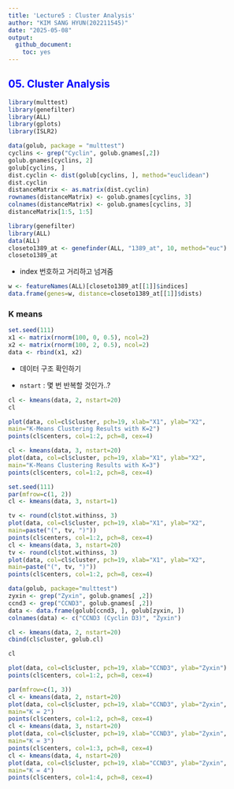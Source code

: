 ```yaml
---
title: 'Lecture5 : Cluster Analysis'
author: "KIM SANG HYUN(202211545)"
date: "2025-05-08"
output: 
  github_document:
    toc: yes
---
```


## 05. Cluster Analysis {style="color : blue"}

```r
library(multtest)
library(genefilter)
library(ALL)
library(gplots)
library(ISLR2)
```

```r
data(golub, package = "multtest")
cyclins <- grep("Cyclin", golub.gnames[,2])
golub.gnames[cyclins, 2]
golub[cyclins, ]
dist.cyclin <- dist(golub[cyclins, ], method="euclidean")
dist.cyclin
distanceMatrix <- as.matrix(dist.cyclin)
rownames(distanceMatrix) <- golub.gnames[cyclins, 3]
colnames(distanceMatrix) <- golub.gnames[cyclins, 3]
distanceMatrix[1:5, 1:5]
```

```r
library(genefilter)
library(ALL)
data(ALL)
closeto1389_at <- genefinder(ALL, "1389_at", 10, method="euc")
closeto1389_at
```

-   index 번호하고 거리하고 넘겨줌

```r
w <- featureNames(ALL)[closeto1389_at[[1]]$indices]
data.frame(genes=w, distance=closeto1389_at[[1]]$dists)
```

### K means

```r
set.seed(111)
x1 <- matrix(rnorm(100, 0, 0.5), ncol=2)
x2 <- matrix(rnorm(100, 2, 0.5), ncol=2)
data <- rbind(x1, x2)
```

-   데이터 구조 확인하기

-   `nstart` : 몇 번 반복할 것인가..?

```r
cl <- kmeans(data, 2, nstart=20)
cl
```

```r
plot(data, col=cl$cluster, pch=19, xlab="X1", ylab="X2",
main="K-Means Clustering Results with K=2")
points(cl$centers, col=1:2, pch=8, cex=4)
```

```r
cl <- kmeans(data, 3, nstart=20)
plot(data, col=cl$cluster, pch=19, xlab="X1", ylab="X2",
main="K-Means Clustering Results with K=3")
points(cl$centers, col=1:2, pch=8, cex=4)
```

```r
set.seed(111)
par(mfrow=c(1, 2))
cl <- kmeans(data, 3, nstart=1)

tv <- round(cl$tot.withinss, 3)
plot(data, col=cl$cluster, pch=19, xlab="X1", ylab="X2",
main=paste("(", tv, ")"))
points(cl$centers, col=1:2, pch=8, cex=4)
cl <- kmeans(data, 3, nstart=20)
tv <- round(cl$tot.withinss, 3)
plot(data, col=cl$cluster, pch=19, xlab="X1", ylab="X2",
main=paste("(", tv, ")"))
points(cl$centers, col=1:2, pch=8, cex=4)
```

```r
data(golub, package="multtest")
zyxin <- grep("Zyxin", golub.gnames[ ,2])
ccnd3 <- grep("CCND3", golub.gnames[ ,2])
data <- data.frame(golub[ccnd3, ], golub[zyxin, ])
colnames(data) <- c("CCND3 (Cyclin D3)", "Zyxin")
```

```r
cl <- kmeans(data, 2, nstart=20)
cbind(cl$cluster, golub.cl)
```

```r
cl
```

```r
plot(data, col=cl$cluster, pch=19, xlab="CCND3", ylab="Zyxin")
points(cl$centers, col=1:2, pch=8, cex=4)
```

```r
par(mfrow=c(1, 3))
cl <- kmeans(data, 2, nstart=20)
plot(data, col=cl$cluster, pch=19, xlab="CCND3", ylab="Zyxin",
main="K = 2")
points(cl$centers, col=1:2, pch=8, cex=4)
cl <- kmeans(data, 3, nstart=20)
plot(data, col=cl$cluster, pch=19, xlab="CCND3", ylab="Zyxin",
main="K = 3")
points(cl$centers, col=1:3, pch=8, cex=4)
cl <- kmeans(data, 4, nstart=20)
plot(data, col=cl$cluster, pch=19, xlab="CCND3", ylab="Zyxin",
main="K = 4")
points(cl$centers, col=1:4, pch=8, cex=4)
```
